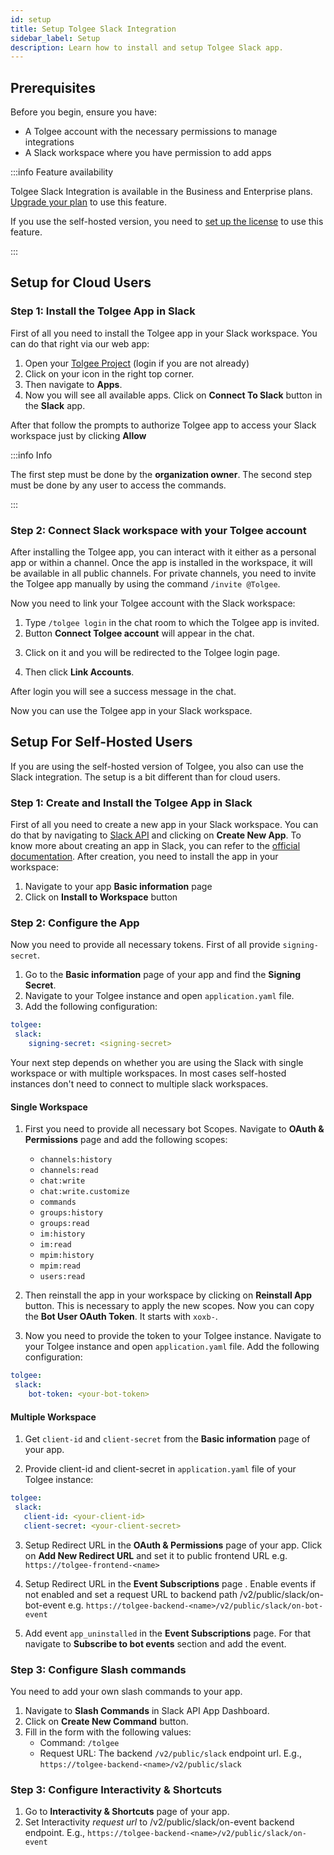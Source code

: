 ```yaml
---
id: setup
title: Setup Tolgee Slack Integration
sidebar_label: Setup
description: Learn how to install and setup Tolgee Slack app.
---
```



## Prerequisites

Before you begin, ensure you have:

- A Tolgee account with the necessary permissions to manage integrations
- A Slack workspace where you have permission to add apps

:::info Feature availability

Tolgee Slack Integration is available in the Business and Enterprise plans. [Upgrade your plan](/pricing) to use this feature.

If you use the self-hosted version, you need to [set up the license](/platform/self_hosting/licensing) to use this feature.

:::

## Setup for Cloud Users

### Step 1: Install the Tolgee App in Slack

First of all you need to install the Tolgee app in your Slack workspace. You can do that right via our web app:

1. Open your [Tolgee Project](https://app.tolgee.io/projects) (login if you are not already)
2. Click on your icon in the right top corner.
3. Then navigate to **Apps**.
4. Now you will see all available apps. Click on **Connect To Slack** button in the **Slack** app.

<ScreenshotWrapper src="/img/docs/platform/slack_integration/install_app.png" />


After that follow the prompts to authorize Tolgee app to access your Slack workspace just by clicking **Allow**

<ScreenshotWrapper src="/img/docs/platform/slack_integration/authorize.png" />

:::info Info

The first step must be done by the **organization owner**. The second step must be done by any user to access the commands.

:::

### Step 2: Connect Slack workspace with your Tolgee account
After installing the Tolgee app, you can interact with it either as a personal app or within a channel. Once the app is installed in the workspace, it will be available in all public channels.
For private channels, you need to invite the Tolgee app manually by using the command `/invite @Tolgee`.


Now you need to link your Tolgee account with the Slack workspace:
1. Type `/tolgee login` in the chat room to which the Tolgee app is invited.
2. Button **Connect Tolgee account** will appear in the chat.

<ScreenshotWrapper src="/img/docs/platform/slack_integration/slack_login.png" />

3. Click on it and you will be redirected to the Tolgee login page.

<ScreenshotWrapper src="/img/docs/platform/slack_integration/tolgee_login.png" />

4. Then click **Link Accounts**.

After login you will see a success message in the chat.

Now you can use the Tolgee app in your Slack workspace.


## Setup For Self-Hosted Users

If you are using the self-hosted version of Tolgee, you also can use the Slack integration. The setup is a bit different than for cloud users.

### Step 1: Create and Install the Tolgee App in Slack

First of all you need to create a new app in your Slack workspace. You can do that by navigating to [Slack API](https://api.slack.com/apps)
and clicking on **Create New App**. To know more about creating an app in Slack, you can refer to the [official documentation](https://api.slack.com/quickstart).
After creation, you need to install the app in your workspace:

1. Navigate to your app **Basic information** page
2. Click on **Install to Workspace** button

<ScreenshotWrapper src="/img/docs/platform/slack_integration/install_self_host.png" />


### Step 2: Configure the App

Now you need to provide all necessary tokens. First of all provide `signing-secret`.

1. Go to the **Basic information** page of your app and find the **Signing Secret**.
2. Navigate to your Tolgee instance and open `application.yaml` file.
3. Add the following configuration:
```yaml
tolgee:
 slack:
    signing-secret: <signing-secret>
```

Your next step depends on whether you are using the Slack with single workspace or with multiple workspaces.
In most cases self-hosted instances don't need to connect to multiple slack workspaces.

#### Single Workspace

1. First you need to provide all necessary bot Scopes. Navigate to **OAuth & Permissions** page and add the following scopes:
   - `channels:history`
   - `channels:read`
   - `chat:write`
   - `chat:write.customize`
   - `commands`
   - `groups:history`
   - `groups:read`
   - `im:history`
   - `im:read`
   - `mpim:history`
   - `mpim:read`
   - `users:read`

2. Then reinstall the app in your workspace by clicking on **Reinstall App** button. This is necessary to apply the new scopes.
Now you can copy the **Bot User OAuth Token**. It starts with `xoxb-`.

3. Now you need to provide the token to your Tolgee instance. Navigate to your Tolgee instance and open `application.yaml` file.
Add the following configuration:
```yaml
tolgee:
 slack:
    bot-token: <your-bot-token>
```

#### Multiple Workspace

1. Get `client-id` and `client-secret` from the **Basic information** page of your app.

2. Provide client-id and client-secret in `application.yaml` file of your Tolgee instance:
```yaml
tolgee:
 slack:
   client-id: <your-client-id>
   client-secret: <your-client-secret>
```

3. Setup Redirect URL in the **OAuth & Permissions** page of your app. Click on **Add New Redirect URL** and set
it to public frontend URL e.g. `https://tolgee-frontend-<name>`

4. Setup Redirect URL in the **Event Subscriptions** page . Enable events if not enabled and set a request URL to backend path /v2/public/slack/on-bot-event e.g.
 `https://tolgee-backend-<name>/v2/public/slack/on-bot-event`

5. Add event `app_uninstalled` in the **Event Subscriptions** page. For that navigate to **Subscribe to bot events** section and add the event.

### Step 3: Configure Slash commands

You need to add your own slash commands to your app.

1. Navigate to **Slash Commands** in Slack API App Dashboard.
2. Click on **Create New Command** button.
3. Fill in the form with the following values:
   - Command: `/tolgee`
   - Request URL: The backend `/v2/public/slack` endpoint url. E.g., `https://tolgee-backend-<name>/v2/public/slack`

### Step 3: Configure Interactivity & Shortcuts

1. Go to **Interactivity & Shortcuts** page of your app.
2. Set Interactivity *request url* to /v2/public/slack/on-event backend endpoint. E.g., `https://tolgee-backend-<name>/v2/public/slack/on-event`